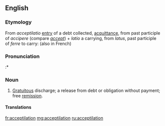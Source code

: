 ==English==

===Etymology===
From {{etyl|la}} ''acceptilatio'' [[entry]] of a debt collected, [[acquittance]], from past participle of ''accipere'' (compare ''[[accept]]'') + ''latio'' a carrying, from ''latus'', past participle of ''ferre'' to carry: (also in French)

===Pronunciation===
:* {{rhymes|eɪʃən}}

===Noun===
{{en-noun}}

# {{context|civil law}} [[gratuitous|Gratuitous]] discharge; a release from debt or obligation without payment; free [[remission]].

====Translations====
{{trans-top|gratuitous discharge}}
{{trans-mid}}
{{trans-bottom}}

[[fr:acceptilation]]
[[mg:acceptilation]]
[[ru:acceptilation]]